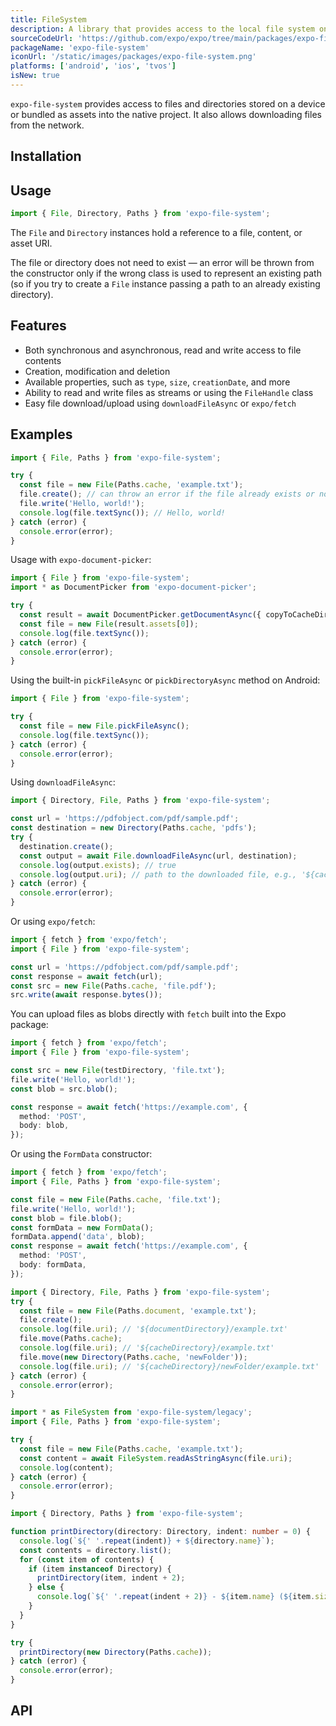 ```yaml
---
title: FileSystem
description: A library that provides access to the local file system on the device.
sourceCodeUrl: 'https://github.com/expo/expo/tree/main/packages/expo-file-system'
packageName: 'expo-file-system'
iconUrl: '/static/images/packages/expo-file-system.png'
platforms: ['android', 'ios', 'tvos']
isNew: true
---
```



`expo-file-system` provides access to files and directories stored on a device or bundled as assets into the native project. It also allows downloading files from the network.

## Installation

<APIInstallSection />

## Usage

```js
import { File, Directory, Paths } from 'expo-file-system';
```

The `File` and `Directory` instances hold a reference to a file, content, or asset URI.

The file or directory does not need to exist &mdash; an error will be thrown from the constructor only if the wrong class is used to represent an existing path (so if you try to create a `File` instance passing a path to an already existing directory).

## Features

- Both synchronous and asynchronous, read and write access to file contents
- Creation, modification and deletion
- Available properties, such as `type`, `size`, `creationDate`, and more
- Ability to read and write files as streams or using the `FileHandle` class
- Easy file download/upload using `downloadFileAsync` or `expo/fetch`

## Examples

<Collapsible summary="Writing and reading text files">

```ts example.ts
import { File, Paths } from 'expo-file-system';

try {
  const file = new File(Paths.cache, 'example.txt');
  file.create(); // can throw an error if the file already exists or no permission to create it
  file.write('Hello, world!');
  console.log(file.textSync()); // Hello, world!
} catch (error) {
  console.error(error);
}
```

</Collapsible>

<Collapsible summary="Picking files using system pickers">

Usage with `expo-document-picker`:

```ts example.ts
import { File } from 'expo-file-system';
import * as DocumentPicker from 'expo-document-picker';

try {
  const result = await DocumentPicker.getDocumentAsync({ copyToCacheDirectory: true });
  const file = new File(result.assets[0]);
  console.log(file.textSync());
} catch (error) {
  console.error(error);
}
```

Using the built-in `pickFileAsync` or `pickDirectoryAsync` method on Android:

```ts example.ts
import { File } from 'expo-file-system';

try {
  const file = new File.pickFileAsync();
  console.log(file.textSync());
} catch (error) {
  console.error(error);
}
```

</Collapsible>

<Collapsible summary="Downloading files">

Using `downloadFileAsync`:

```ts example.ts
import { Directory, File, Paths } from 'expo-file-system';

const url = 'https://pdfobject.com/pdf/sample.pdf';
const destination = new Directory(Paths.cache, 'pdfs');
try {
  destination.create();
  const output = await File.downloadFileAsync(url, destination);
  console.log(output.exists); // true
  console.log(output.uri); // path to the downloaded file, e.g., '${cacheDirectory}/pdfs/sample.pdf'
} catch (error) {
  console.error(error);
}
```

Or using `expo/fetch`:

```ts example.ts
import { fetch } from 'expo/fetch';
import { File } from 'expo-file-system';

const url = 'https://pdfobject.com/pdf/sample.pdf';
const response = await fetch(url);
const src = new File(Paths.cache, 'file.pdf');
src.write(await response.bytes());
```

</Collapsible>

<Collapsible summary="Uploading files using `expo/fetch`">

You can upload files as blobs directly with `fetch` built into the Expo package:

```ts example.ts
import { fetch } from 'expo/fetch';
import { File } from 'expo-file-system';

const src = new File(testDirectory, 'file.txt');
file.write('Hello, world!');
const blob = src.blob();

const response = await fetch('https://example.com', {
  method: 'POST',
  body: blob,
});
```

Or using the `FormData` constructor:

```ts example.ts
import { fetch } from 'expo/fetch';
import { File, Paths } from 'expo-file-system';

const file = new File(Paths.cache, 'file.txt');
file.write('Hello, world!');
const blob = file.blob();
const formData = new FormData();
formData.append('data', blob);
const response = await fetch('https://example.com', {
  method: 'POST',
  body: formData,
});
```

</Collapsible>

<Collapsible summary="Moving and copying files">

```ts example.ts
import { Directory, File, Paths } from 'expo-file-system';
try {
  const file = new File(Paths.document, 'example.txt');
  file.create();
  console.log(file.uri); // '${documentDirectory}/example.txt'
  file.move(Paths.cache);
  console.log(file.uri); // '${cacheDirectory}/example.txt'
  file.move(new Directory(Paths.cache, 'newFolder'));
  console.log(file.uri); // '${cacheDirectory}/newFolder/example.txt'
} catch (error) {
  console.error(error);
}
```

</Collapsible>

<Collapsible summary="Using legacy FileSystem API">

```ts example.ts
import * as FileSystem from 'expo-file-system/legacy';
import { File, Paths } from 'expo-file-system';

try {
  const file = new File(Paths.cache, 'example.txt');
  const content = await FileSystem.readAsStringAsync(file.uri);
  console.log(content);
} catch (error) {
  console.error(error);
}
```

</Collapsible>

<Collapsible summary="Listing directory contents recursively">

```ts example.ts
import { Directory, Paths } from 'expo-file-system';

function printDirectory(directory: Directory, indent: number = 0) {
  console.log(`${' '.repeat(indent)} + ${directory.name}`);
  const contents = directory.list();
  for (const item of contents) {
    if (item instanceof Directory) {
      printDirectory(item, indent + 2);
    } else {
      console.log(`${' '.repeat(indent + 2)} - ${item.name} (${item.size} bytes)`);
    }
  }
}

try {
  printDirectory(new Directory(Paths.cache));
} catch (error) {
  console.error(error);
}
```

</Collapsible>

## API

<APISection packageName="expo-file-system" apiName="FileSystem" />
